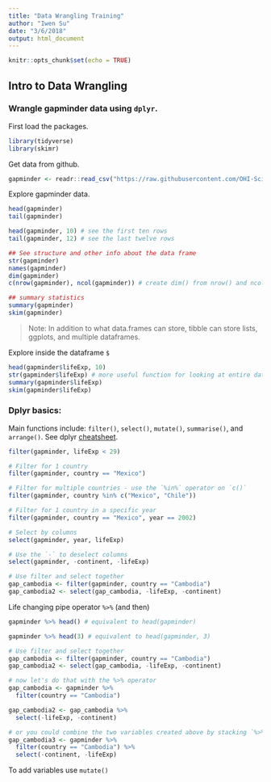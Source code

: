 ```yaml
---
title: "Data Wrangling Training"
author: "Iwen Su"
date: "3/6/2018"
output: html_document
---
```


```r
knitr::opts_chunk$set(echo = TRUE)
```

## Intro to Data Wrangling

### Wrangle gapminder data using `dplyr`.

First load the packages.

```r

library(tidyverse)
library(skimr)

```

Get data from github.

```r

gapminder <- readr::read_csv("https://raw.githubusercontent.com/OHI-Science/data-science-training/master/data/gapminder.csv")

```

Explore gapminder data.

```r

head(gapminder)
tail(gapminder)

head(gapminder, 10) # see the first ten rows
tail(gapminder, 12) # see the last twelve rows

## See structure and other info about the data frame
str(gapminder)
names(gapminder) 
dim(gapminder) 
c(nrow(gapminder), ncol(gapminder)) # create dim() from nrow() and ncol()

## summary statistics
summary(gapminder)
skim(gapminder) 


```

> Note: In addition to what data.frames can store, tibble can store lists, ggplots, and multiple dataframes.

Explore inside the dataframe `$`

```r

head(gapminder$lifeExp, 10)
str(gapminder$lifeExp) # more useful function for looking at entire dataset
summary(gapminder$lifeExp)
skim(gapminder$lifeExp)

```

### Dplyr basics: 

Main functions include: `filter()`, `select()`, `mutate()`, `summarise()`, and `arrange()`. See dplyr [cheatsheet](http://www.rstudio.com/wp-content/uploads/2015/02/data-wrangling-cheatsheet.pdf).

```r

filter(gapminder, lifeExp < 29)

# Filter for 1 country
filter(gapminder, country == "Mexico")

# Filter for multiple countries - use the `%in%` operator on `c()`
filter(gapminder, country %in% c("Mexico", "Chile"))

# Filter for 1 country in a specific year
filter(gapminder, country == "Mexico", year == 2002)

# Select by columns
select(gapminder, year, lifeExp)

# Use the `-` to deselect columns
select(gapminder, -continent, -lifeExp)

# Use filter and select together
gap_cambodia <- filter(gapminder, country == "Cambodia") 
gap_cambodia2 <- select(gap_cambodia, -lifeExp, -continent)

```

Life changing pipe operator `%>%` (and then)

```r

gapminder %>% head() # equivalent to head(gapminder)

gapminder %>% head(3) # equivalent to head(gapminder, 3)

# Use filter and select together 
gap_cambodia <- filter(gapminder, country == "Cambodia") 
gap_cambodia2 <- select(gap_cambodia, -lifeExp, -continent)

# now let's do that with the %>% operator
gap_cambodia <- gapminder %>% 
  filter(country == "Cambodia")

gap_cambodia2 <- gap_cambodia %>% 
  select(-lifeExp, -continent)

# or you could combine the two variables created above by stacking `%>%` operators
gap_cambodia3 <- gapminder %>% 
  filter(country == "Cambodia") %>% 
  select(-continent, -lifeExp)

```

To add variables use `mutate()`

```r



```

